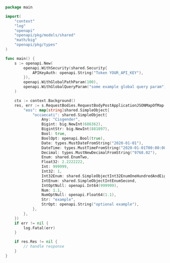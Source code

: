 ```go showLineNumbers copy filename="Request Body Post Application Json Map Of Map usage example"
package main

import(
	"context"
	"log"
	"openapi"
	"openapi/pkg/models/shared"
	"math/big"
	"openapi/pkg/types"
)

func main() {
    s := openapi.New(
        openapi.WithSecurity(shared.Security{
            APIKeyAuth: openapi.String("Token YOUR_API_KEY"),
        }),
        openapi.WithGlobalPathParam(100),
        openapi.WithGlobalQueryParam("some example global query param"),
    )

    ctx := context.Background()
    res, err := s.RequestBodies.RequestBodyPostApplicationJSONMapOfMap(ctx, map[string]map[string]shared.SimpleObject{
        "eos": map[string]shared.SimpleObject{
            "occaecati": shared.SimpleObject{
                Any: "Cisgender",
                Bigint: big.NewInt(686362),
                BigintStr: big.NewInt(881897),
                Bool: true,
                BoolOpt: openapi.Bool(true),
                Date: types.MustDateFromString("2020-01-01"),
                DateTime: types.MustTimeFromString("2020-01-01T00:00:00.000Z"),
                Decimal: types.MustNewDecimalFromString("9768.02"),
                Enum: shared.EnumTwo,
                Float32: 2.2222222,
                Int: 999999,
                Int32: 1,
                Int32Enum: shared.SimpleObjectInt32EnumOneHundredAndEightyOne,
                IntEnum: shared.SimpleObjectIntEnumSecond,
                IntOptNull: openapi.Int64(999999),
                Num: 1.1,
                NumOptNull: openapi.Float64(1.1),
                Str: "example",
                StrOpt: openapi.String("optional example"),
            },
        },
    })
    if err != nil {
        log.Fatal(err)
    }

    if res.Res != nil {
        // handle response
    }
}
```
